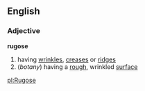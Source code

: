 ==English==
===Adjective===
'''rugose'''
#having [[wrinkle]]s, [[crease]]s or [[ridge]]s
#(''botany'') having a [[rough]], wrinkled [[surface]]

[[pl:Rugose]]